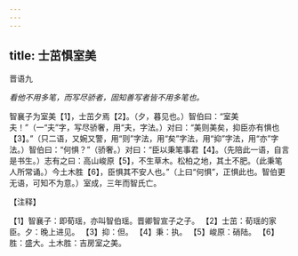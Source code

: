 ```yaml
---
---
---
```

title: 士茁惧室美
---



晋语九

*看他不用多笔，而写尽骄者，固知善写者皆不用多笔也。*

智襄子为室美【1】，士茁夕焉【2】。（夕，暮见也。）智伯曰：“室美夫！”（一“夫”字，写尽骄奢，用“夫，字法。）对曰：“美则美矣，抑臣亦有惧也【3】。”（只二语，又婉又警，用“则”字法，用“矣”字法，用“抑”字法，用“亦”字法。）智伯曰：“何惧？”（骄奢。）对曰：“臣以秉笔事君【4】。（先陪此一语，自言是书生。）志有之曰：高山峻原【5】，不生草木。松柏之地，其土不肥。（此秉笔人所常诵。）今土木胜【6】，臣惧其不安人也。”（上曰“何惧”，正惧此也。智伯更无语，可知不为意。）室成，三年而智氏亡。

【注释】

【1】智襄子：即荀瑶，亦叫智伯瑶。晋卿智宣子之子。
【2】士茁：荀瑶的家臣。夕：晚上进见。
【3】抑：但。
【4】秉：执。
【5】峻原：硝陆。
【6】胜：盛大。土木胜：吉房室之美。